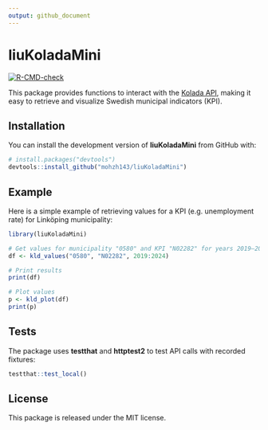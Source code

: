 ```yaml
---
output: github_document
---
```


# liuKoladaMini

<!-- badges: start -->
[![R-CMD-check](https://github.com/mohzh143/liuKoladaMini/actions/workflows/R-CMD-check.yaml/badge.svg)](https://github.com/mohzh143/liuKoladaMini/actions/workflows/R-CMD-check.yaml)
<!-- badges: end -->

This package provides functions to interact with the [Kolada API](https://www.kolada.se), 
making it easy to retrieve and visualize Swedish municipal indicators (KPI).

## Installation

You can install the development version of **liuKoladaMini** from GitHub with:

```r
# install.packages("devtools")
devtools::install_github("mohzh143/liuKoladaMini")
```

## Example

Here is a simple example of retrieving values for a KPI (e.g. unemployment rate) 
for Linköping municipality:

```r
library(liuKoladaMini)

# Get values for municipality "0580" and KPI "N02282" for years 2019–2024
df <- kld_values("0580", "N02282", 2019:2024)

# Print results
print(df)

# Plot values
p <- kld_plot(df)
print(p)
```

## Tests

The package uses **testthat** and **httptest2** to test API calls with recorded fixtures:

```r
testthat::test_local()
```

## License

This package is released under the MIT license.
